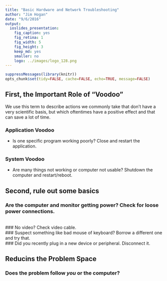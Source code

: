 ```yaml
---
title: "Basic Hardware and Network Troubleshooting"
author: "Jim Hogan"
date: "9/6/2016"
output:
  ioslides_presentation:
    fig_caption: yes
    fig_retina: 1
    fig_width: 5
    fig_height: 3
    keep_md: yes
    smaller: no
    logo: ../images/logo_128.png
---
```


```r
suppressMessages(library(knitr))
opts_chunk$set(tidy=FALSE, cache=FALSE, echo=TRUE, message=FALSE)
```

## First, the Important Role of "Voodoo"

We use this term to describe actions we commonly take that don't have a very scientific basis, but which oftentimes have a positive effect and that can save a lot of time.

### Application Voodoo

* Is one specific program working poorly?  Close and restart the application.

### System Voodoo

* Are many things not working or computer not usable?  Shutdown the computer and restart/reboot.

## Second, rule out some basics

### Are the computer and monitor getting power?  Check for loose power connections.
<br>
### No video? Check video cable.
<br>
### Suspect something like bad mouse of keyboard? Borrow a different one and try that.
<br>
### Did you recently plug in a new device or peripheral. Disconnect it.


## Reducins the Problem Space

### Does the problem follow *you* or the computer?

